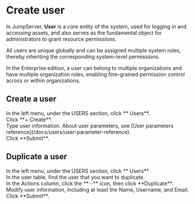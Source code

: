 # Create user

In JumpServer, **User** is a core entity of the system, used for logging in and accessing assets, and also serves as the fundamental object for administrators to grant resource permissions. 

All users are unique globally and can be assigned multiple system roles, thereby inheriting the corresponding system-level permissions. 

In the Enterprise edition, a user can belong to multiple organizations and have multiple organization roles, enabling fine-grained permission control across or within organizations.

## Create a user

<Steps>

<div>
<Nav name="console" />
</div>

<div>
In the left menu, under the USERS section, click **<Icon name="UserO" /> Users**.
</div>

<div>
Click **+ Create**.
</div>

<div>
Type user information. About user parameters, see [User parameters reference](/docs/users/user-parameter-reference).
</div>

<div>
Click **Submit**.
</div>

</Steps>

## Duplicate a user

<Steps>

<div>
<Nav name="console" />
</div>

<div>
In the left menu, under the USERS section, click **<Icon name="UserO" /> Users**.
</div>

<div>
In the user table, find the user that you want to duplicate.
</div>

<div>
In the Actions column, click the **···** icon, then click **Duplicate**.
</div>

<div>
Modify user information, including at least the Name, Username, and Email.
</div>

<div>
Click **Submit**.
</div>

</Steps>